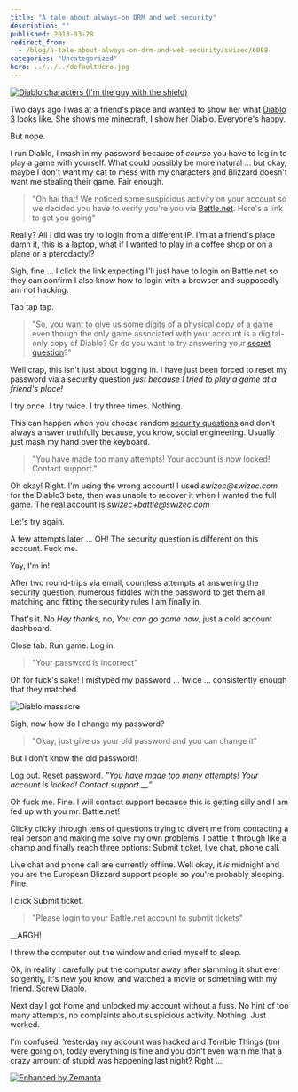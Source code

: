 ```yaml
---
title: "A tale about always-on DRM and web security"
description: ""
published: 2013-03-28
redirect_from:
  - /blog/a-tale-about-always-on-drm-and-web-security/swizec/6088
categories: "Uncategorized"
hero: ../../../defaultHero.jpg
---
```


[![Diablo characters (I'm the guy with the shield)](https://swizec.com/wp-content/uploads/2013/03/diablo-characters.png "Diablo characters (I'm the guy with the shield)")](https://swizec.com/wp-content/uploads/2013/03/diablo-characters.png)

Two days ago I was at a friend's place and wanted to show her what [Diablo 3](http://www.blizzard.com/diablo3/?rhtml=y "Diablo III") looks like. She shows me minecraft, I show her Diablo. Everyone's happy.

But nope.

I run Diablo, I mash in my password because of _course_ you have to log in to play a game with yourself. What could possibly be more natural ... but okay, maybe I don't want my cat to mess with my characters and Blizzard doesn't want me stealing their game. Fair enough.

> "Oh hai thar! We noticed some suspicious activity on your account so we decided you have to verify you're you via [Battle.net](http://www.battle.net/ "Battle.net"). Here's a link to get you going"

Really? All I did was try to login from a different IP. I'm at a friend's place damn it, this is a laptop, what if I wanted to play in a coffee shop or on a plane or a pterodactyl?

Sigh, fine ... I click the link expecting I'll just have to login on Battle.net so they can confirm I also know how to login with a browser and supposedly am not hacking.

Tap tap tap.

> "So, you want to give us some digits of a physical copy of a game even though the only game associated with your account is a digital-only copy of Diablo? Or do you want to try answering your [secret question](http://en.wikipedia.org/wiki/Knowledge-based_authentication "Knowledge-based authentication")?"

Well crap, this isn't just about logging in. I have just been forced to reset my password via a security question _just because I tried to play a game at a friend's place!_

I try once. I try twice. I try three times. Nothing.

This can happen when you choose random [security questions](http://en.wikipedia.org/wiki/Security_question "Security question") and don't always answer truthfully because, you know, social engineering. Usually I just mash my hand over the keyboard.

> "You have made too many attempts! Your account is now locked! Contact support."

Oh okay! Right. I'm using the wrong account! I used _swizec@swizec.com_ for the Diablo3 beta, then was unable to recover it when I wanted the full game. The real account is _swizec+battle@swizec.com_

Let's try again.

A few attempts later ... OH! The security question is different on this account. Fuck me.

Yay, I'm in!

After two round-trips via email, countless attempts at answering the security question, numerous fiddles with the password to get them all matching and fitting the security rules I am finally in.

That's it. No _Hey thanks_, no, _You can go game now_, just a cold account dashboard.

Close tab. Run game. Log in.

> "Your password is incorrect"

Oh for fuck's sake! I mistyped my password ... twice ... consistently enough that they matched.

![Diablo massacre](https://swizec.com/wp-content/uploads/2013/03/diablo-massacre.png "Diablo massacre")

Sigh, now how do I change my password?

> "Okay, just give us your old password and you can change it"

But I don't know the old password!

Log out. Reset password. _"You have made too many attempts! Your account is locked! Contact support.\_\_"_

Oh fuck me. Fine. I will contact support because this is getting silly and I am fed up with you mr. Battle.net!

Clicky clicky through tens of questions trying to divert me from contacting a real person and making me solve my own problems. I battle it through like a champ and finally reach three options: Submit ticket, live chat, phone call.

Live chat and phone call are currently offline. Well okay, it _is_ midnight and you are the European Blizzard support people so you're probably sleeping. Fine.

I click Submit ticket.

> "Please login to your Battle.net account to submit tickets"

\_\_ARGH!

I threw the computer out the window and cried myself to sleep.

Ok, in reality I carefully put the computer away after slamming it shut ever so gently, it's new you know, and watched a movie or something with my friend. Screw Diablo.

Next day I got home and unlocked my account without a fuss. No hint of too many attempts, no complaints about suspicious activity. Nothing. Just worked.

I'm confused. Yesterday my account was hacked and Terrible Things (tm) were going on, today everything is fine and you don't even warn me that a crazy amount of stupid was happening last night? Right ...

[![Enhanced by Zemanta](https://img.zemanta.com/zemified_e.png?x-id=7e879824-058e-4579-a7d6-f7aa6c103042)](http://www.zemanta.com/?px "Enhanced by Zemanta")
